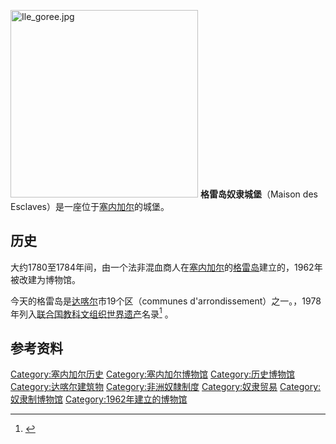 [[File:Ile_goree.jpg|300px]]
'''格雷岛奴隶城堡'''（Maison des Esclaves）是一座位于[[塞内加尔|塞内加尔]]的城堡。

==历史==
大约1780至1784年间，由一个法非混血商人在[[塞内加尔|塞内加尔]]的[[格雷岛|格雷岛]]建立的，1962年被改建为博物馆。

今天的格雷岛是[[达喀尔|达喀尔]]市19个区（communes d'arrondissement）之一。，1978年列入[[联合国教科文组织|联合国教科文组织]][[世界遗产|世界遗产]]名录<ref>{{cite web|title=Island of Gorée|url=http://whc.unesco.org/pg.cfm?id_site=26&cid=31|accessdate=2011-03-18|archive-date=2011-01-02|archive-url=https://web.archive.org/web/20110102182736/http://whc.unesco.org/pg.cfm?cid=31&id_site=26|dead-url=no}}</ref> 。

==参考资料==
{{reflist}}

[[Category:塞内加尔历史|Category:塞内加尔历史]]
[[Category:塞内加尔博物馆|Category:塞内加尔博物馆]]
[[Category:历史博物馆|Category:历史博物馆]]
[[Category:达喀尔建筑物|Category:达喀尔建筑物]]
[[Category:非洲奴隸制度|Category:非洲奴隸制度]]
[[Category:奴隶贸易|Category:奴隶贸易]]
[[Category:奴隶制博物馆|Category:奴隶制博物馆]]
[[Category:1962年建立的博物馆|Category:1962年建立的博物馆]]
{{塞内加尔小作品}}
{{博物馆小作品}}